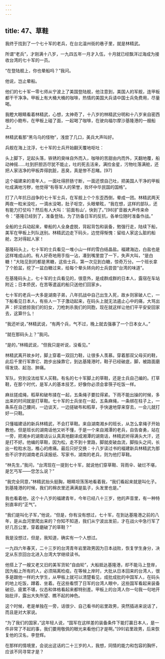 ```yaml
---
---
---
```

title: 47、草鞋
---




我终于找到了一个七十军的老兵，在台北温州街的巷子里，就是林精武。

所谓“老兵”，才刚满十八岁，一九四五年一月才入伍，十月就已经飘洋过海成为接收台湾的七十军的一员。

“在登陆舰上，你也晕船吗？”我问。

他说，岂止晕船。

他们的七十军一零七师从宁波上了美国登陆舰，他注意到，美国人的军舰，连甲板都干干净净。甲板上有大桶大桶的咖啡，热情的美国大兵请中国士兵免费用，尽量喝。

我瞪大眼睛看着林精武，心想，太神奇了，十八岁的林精武分明和十八岁来自密西根的小鲍布，在甲板上碰了面，一起喝了咖啡，在驶向福尔摩沙基隆港的一艘船上。

林精武看那“黑乌乌的怪物”，浅尝了几口，美兵大声叫好。

兵舰在海上沈浮，七十军的士兵开始翻天覆地呕吐：

头上脚下，足起头落，铁锈的臭味自外而入，咖啡的苦甜由内而外，天翻地覆，船动神摇……吐到肝胆沥尽犹不能止，吐的死去活来，满捡金星，污物吐落满舱，还把人家洁净的甲板弄得肮脏，恶臭，真是惨不忍睹。[97]

这个福建来的青年人，一面吐得肝肠寸断，一面还恨自己吐，把美国人干净的甲板吐成满地污秽，他觉得“有辱军人的荣誉，败坏中华民国的国格”。

打了八年抗日战争的七十军士兵，在军舰上个个东歪西倒，晕成一团。林精武两天两夜一粒米没吃，一滴水没喝，肚子呕空，头眼晕眩，“我在想，这样的部队，还有能力打仗吗？然后有人大叫：‘前面有山’，快到了。”[98]扩音器大声传来命令：“基隆已经到了，准备登陆，为了防备日军的反抗，各单位随时准备作战。”

全船的士兵动起来，晕船的人全身虚脱，背起背包和装备，勉强行走，陆续下船，美军在甲板上列队送别。林精武边走下码头，边觉得惭愧：留给人家这么脏的船舱，怎对得起人家！

基隆码头上，七十军的士兵看见一堆小山一样的雪白结晶盐。福建海边，白盐也是这样堆成山的。有人好奇地用手指一沾，凑到嘴里尝了一下，失声大叫，“是白糖！”大陆见到的都是黑糖，这些士兵，第一次见到白糖，惊奇万分。一个班长拿了个脸盆，挖了一盆白糖过来，给每个晕头转向的士兵尝尝“台湾的味道”。

在基隆码头上，七十军的士兵看见的，很意外，是成群成群的日本人，露宿在车站附近；日本侨民，在苦等遣返的船只送他们回家乡。

七十军的老兵—大多是湖南子弟，八年抗战中自己出生入死，故乡则家破人亡，一下船看见日本人，有些人一下子激动起来，在码头上就无法遏止心中的痛，大骂出声：奸淫掳掠我们的妇女，刀枪刺杀我们的同胞，现在就这样让他们平平安安回家去，这算什么！

“我还听说，”林精武说，“有两个兵，气不过，晚上就去强暴了一个日本女人。”

“就在那码头上？”我问。

“是的，”林精武说，“但我只是听说，没看见。”

林精武离开故乡时，脚上穿着一双回力鞋，让很多人羡慕。穿着那双父母买的鞋，此后千里行军靠它、跑步出操靠它，到达基隆港时，鞋子已经破底，脚，被路面磨得发烧、起泡、肿痛。

军队，穷到没法给军人买鞋。有名的七十军脚上的草鞋，还是士兵自己编的。打草鞋，在那个时代，是军人的基本技艺，好像你必须会拿筷子吃饭一样。

麻丝搓成绳，稻草和破布揉在一起，五条绳子要拉得紧。下雨不能出操的时候，多出来的时间就是打草鞋。七十军的士兵坐在一起，五条麻绳，一条绑在柱子上，一条系在自己腰间，一边谈天，一边搓破布和稻草，手快速地穿来穿去，一会儿就打好一只鞋。

只懂福建话的新兵林精武，不会打草鞋。来自湖南湘乡的班长，从怎么拿绳子开始教他，但是班长的湖南话他又听不懂，于是一个来自湘潭的老兵，自告奋勇，站在一旁，把湘乡的湖南话认认真真地翻译成湘潭的湖南话，林精武听得满头大汗，还是打不好。他编的草鞋，因为松，走不到十里路，脚就皮破血流，脚指头之间，长出一粒粒水泡，椎心的疼痛。最后只好交换：十八岁读过书的福建新兵林精武为那些不识字的湖南老兵读报纸、写家书，湖南的老兵，则为他打草鞋。

“林先生，”我问，“台湾现在一提到七十军，就说他们穿草鞋、背雨伞、破烂不堪，是乞丐军——您怎么说？”

“我完全同意，”林精武抬头挺胸，眼睛坦荡荡地看着我，“我们看起来就是叫化子。到基隆港的时候，我们的棉衣里还满满是虱子，头发里也是。”

我也看着他，这个十八岁的福建青年，今年已经八十三岁，他的声音里，有一种特别直率的“正气”。

“我们是叫化子军，”他说，“但是，你有没有想过，七十军，在到达基隆港之前的八年，是从血河里爬出来的？你知不知道，我们从宁波出发前，才在战火中急行军了好几百公里，穿着磨破了的草鞋？”

我是没想过，但是，我知道，确实有一个人想过。

一九四六年春天，二十三岁的台湾青年岩里政男因为日本战败，恢复学生身分，决定从东京回台北进入台湾大学继续读书。

他搭上了一艘又老又旧的美军货轮“自由轮”，大船抵达基隆港，却不能马上登岸，因为船上所有的人，必须隔离检疫。在等候上岸时，大批从日本回来的台湾人，很多是跟他一样的大学生，从甲板上就可以清楚看见，成批成批的中国军人，在码头的地上吃饭，蹲着、坐着。在这些看惯了日军的台湾人眼中，这些国军看起来装备破旧，疲累不堪，仪态和体格看起来都特别差。甲板上的台湾人你一句我一句地开始批评，露出大失所望、瞧不起的神色。

这个时候，老是单独在一旁，话很少、自己看书的岩里政男，突然插进来说话了，而且是对大家说。

“为了我们的国家，”这年轻人说，“国军在这样差的装备条件下能打赢日本人，是一件非常了不起的事，我们要用敬佩的眼光来看他们才是啊。”[99]岩里政男，后来恢复他的汉名，李登辉。

在那样的情境里，会说出这话的二十三岁的人，我想，同情的能力和包容的胸怀，应该不同寻常才是？